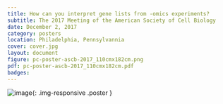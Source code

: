 ```yaml
---
title: How can you interpret gene lists from -omics experiments?
subtitle: The 2017 Meeting of the American Society of Cell Biology
date: December 2, 2017
category: posters
location: Philadelphia, Pennsylvannia
cover: cover.jpg
layout: document
figure: pc-poster-ascb-2017_110cmx182cm.png
pdf: pc-poster-ascb-2017_110cmx182cm.pdf
badges:
---
```


  ![image]({{ site.baseurl }}/{{ site.media_root }}{{ page.id }}/{{ page.figure }}){: .img-responsive .poster }
